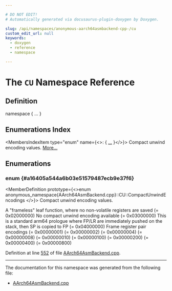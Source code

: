 ```yaml
---

# DO NOT EDIT!
# Automatically generated via docusaurus-plugin-doxygen by Doxygen.

slug: /api/namespaces/anonymous-aarch64asmbackend-cpp-/cu
custom_edit_url: null
keywords:
  - doxygen
  - reference
  - namespace

---
```





# The `CU` Namespace Reference

<DoxygenPage pluginConfig={pluginConfig}>



## Definition

<CodeBlock>namespace &#123; ... &#125;</CodeBlock>

## Enumerations Index

<MembersIndex>

<MembersIndexItem
  type="enum"
  name={<>:  &#123; <a href="#a16405a544a6b03e51579487ecb9e37f6">...</a> &#125;</>}>
Compact unwind encoding values. <a href="#a16405a544a6b03e51579487ecb9e37f6">More...</a>
</MembersIndexItem>

</MembersIndex>


<SectionDefinition>

## Enumerations

### enum  {#a16405a544a6b03e51579487ecb9e37f6}

<MemberDefinition
  prototype={<>enum anonymous_namespace&#123;AArch64AsmBackend.cpp&#125;::CU::CompactUnwindEncodings </>}>
Compact unwind encoding values.

<EnumerationList title="Enumeration values">

<Link id="a16405a544a6b03e51579487ecb9e37f6a05eeb1b0006cfbee46a3ac9fb0d5a96c" />
<EnumerationListItem name="UNWIND_ARM64_MODE_FRAMELESS">
A &quot;frameless&quot; leaf function, where no non-volatile registers are saved (= 0x02000000)
</EnumerationListItem>

<Link id="a16405a544a6b03e51579487ecb9e37f6aa773994800d86f27b3280d8b97fc7576" />
<EnumerationListItem name="UNWIND_ARM64_MODE_DWARF">
No compact unwind encoding available (= 0x03000000)
</EnumerationListItem>

<Link id="a16405a544a6b03e51579487ecb9e37f6abd0383c872b2d87cf76523b8b4886101" />
<EnumerationListItem name="UNWIND_ARM64_MODE_FRAME">
This is a standard arm64 prologue where FP/LR are immediately pushed on the stack, then SP is copied to FP (= 0x04000000)
</EnumerationListItem>

<Link id="a16405a544a6b03e51579487ecb9e37f6aba9c409a7664833e2847bb1ccf07419c" />
<EnumerationListItem name="UNWIND_ARM64_FRAME_X19_X20_PAIR">
Frame register pair encodings (= 0x00000001)
</EnumerationListItem>

<Link id="a16405a544a6b03e51579487ecb9e37f6a79bdc6acbe6e112f61db72f4957d099c" />
<EnumerationListItem name="UNWIND_ARM64_FRAME_X21_X22_PAIR">
 (= 0x00000002)
</EnumerationListItem>

<Link id="a16405a544a6b03e51579487ecb9e37f6a04b731c3240e635e185ccd51b4bdf6f3" />
<EnumerationListItem name="UNWIND_ARM64_FRAME_X23_X24_PAIR">
 (= 0x00000004)
</EnumerationListItem>

<Link id="a16405a544a6b03e51579487ecb9e37f6a4f25a0a71f42af3084ec8b5e1b0f6bd1" />
<EnumerationListItem name="UNWIND_ARM64_FRAME_X25_X26_PAIR">
 (= 0x00000008)
</EnumerationListItem>

<Link id="a16405a544a6b03e51579487ecb9e37f6a68942402a85c709fe1f44d789311372a" />
<EnumerationListItem name="UNWIND_ARM64_FRAME_X27_X28_PAIR">
 (= 0x00000010)
</EnumerationListItem>

<Link id="a16405a544a6b03e51579487ecb9e37f6a6ad85562e2e0bdfe6b0d7087f0be3219" />
<EnumerationListItem name="UNWIND_ARM64_FRAME_D8_D9_PAIR">
 (= 0x00000100)
</EnumerationListItem>

<Link id="a16405a544a6b03e51579487ecb9e37f6adac808bcc3f35561b42dee2cd280c1ef" />
<EnumerationListItem name="UNWIND_ARM64_FRAME_D10_D11_PAIR">
 (= 0x00000200)
</EnumerationListItem>

<Link id="a16405a544a6b03e51579487ecb9e37f6a0af2a34b6a8638fcc6b17f368f145ed0" />
<EnumerationListItem name="UNWIND_ARM64_FRAME_D12_D13_PAIR">
 (= 0x00000400)
</EnumerationListItem>

<Link id="a16405a544a6b03e51579487ecb9e37f6ad83c76554f0a5b2335d1d1fa329c3744" />
<EnumerationListItem name="UNWIND_ARM64_FRAME_D14_D15_PAIR">
 (= 0x00000800)
</EnumerationListItem>

</EnumerationList>

Definition at line <a href="/docs/api/files/lib/lib/target/lib/target/aarch64/lib/target/aarch64/mctargetdesc/aarch64asmbackend-cpp/#l00552">552</a> of file <a href="/docs/api/files/lib/lib/target/lib/target/aarch64/lib/target/aarch64/mctargetdesc/aarch64asmbackend-cpp">AArch64AsmBackend.cpp</a>.
</MemberDefinition>

</SectionDefinition>

<hr/>

The documentation for this namespace was generated from the following file:

<ul>
<li><a href="/docs/api/files/lib/lib/target/lib/target/aarch64/lib/target/aarch64/mctargetdesc/aarch64asmbackend-cpp">AArch64AsmBackend.cpp</a></li>
</ul>

</DoxygenPage>
